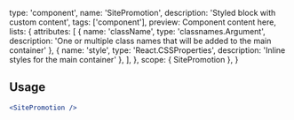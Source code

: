 
  type: 'component',
  name: 'SitePromotion',
  description: 'Styled block with custom content',
  tags: ['component'],
  preview: <SitePromotion>Component content here</SitePromotion>,
  lists: {
    attributes: [
      { name: 'className', type: 'classnames.Argument', description: 'One or multiple class names that will be added to the main container' },
      { name: 'style', type: 'React.CSSProperties', description: 'Inline styles for the main container' },
    ],
  },
  scope: { SitePromotion },
}

## Usage

```jsx
<SitePromotion />
```

